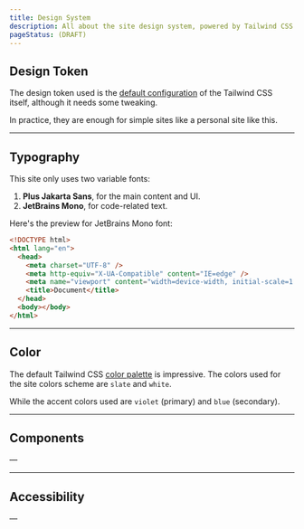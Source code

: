 ```yaml
---
title: Design System
description: All about the site design system, powered by Tailwind CSS.
pageStatus: (DRAFT)
---
```


## Design Token

The design token used is the [default configuration](https://github.com/tailwindlabs/tailwindcss/blob/master/stubs/defaultConfig.stub.js) of the Tailwind CSS itself, although it needs some tweaking.

In practice, they are enough for simple sites like a personal site like this.

---

## Typography

This site only uses two variable fonts:

1. **Plus Jakarta Sans**, for the main content and UI.
2. **JetBrains Mono**, for code-related text.

Here's the preview for JetBrains Mono font:

```html
<!DOCTYPE html>
<html lang="en">
  <head>
    <meta charset="UTF-8" />
    <meta http-equiv="X-UA-Compatible" content="IE=edge" />
    <meta name="viewport" content="width=device-width, initial-scale=1.0" />
    <title>Document</title>
  </head>
  <body></body>
</html>
```

---

## Color

The default Tailwind CSS [color palette](https://tailwindcss.com/docs/customizing-colors) is impressive. The colors used for the site colors scheme are `slate` and `white`.

While the accent colors used are `violet` (primary) and `blue` (secondary).

---

## Components

&mdash;

---

## Accessibility

&mdash;
